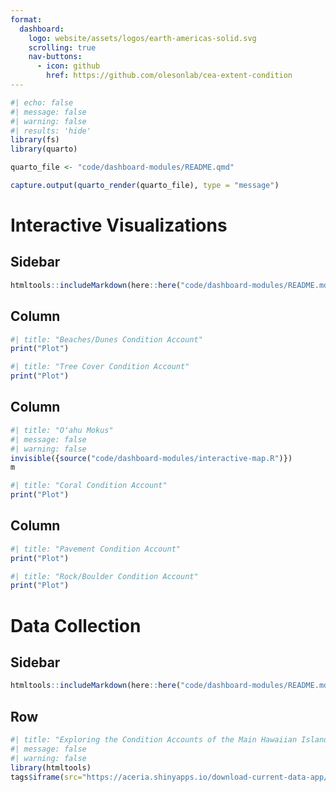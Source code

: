 ```yaml
---
format: 
  dashboard:
    logo: website/assets/logos/earth-americas-solid.svg
    scrolling: true
    nav-buttons:
      - icon: github
        href: https://github.com/olesonlab/cea-extent-condition
--- 
```


```r
#| echo: false
#| message: false
#| warning: false
#| results: 'hide'
library(fs)
library(quarto)

quarto_file <- "code/dashboard-modules/README.qmd"

capture.output(quarto_render(quarto_file), type = "message")
```

# Interactive Visualizations

## Sidebar {.sidebar}

```r
htmltools::includeMarkdown(here::here("code/dashboard-modules/README.md"))
```

## Column

```r
#| title: "Beaches/Dunes Condition Account"
print("Plot")
```

```r
#| title: "Tree Cover Condition Account"
print("Plot")
```

## Column

```r
#| title: "Oʻahu Mokus"
#| message: false
#| warning: false
invisible({source("code/dashboard-modules/interactive-map.R")})
m
```
 
```r
#| title: "Coral Condition Account"
print("Plot")
```

## Column

```r
#| title: "Pavement Condition Account"
print("Plot")
```

```r
#| title: "Rock/Boulder Condition Account"
print("Plot")
```

# Data Collection 

## Sidebar {.sidebar} 

```r
htmltools::includeMarkdown(here::here("code/dashboard-modules/README.md"))
```

## Row

```r
#| title: "Exploring the Condition Accounts of the Main Hawaiian Islands: A Data Viewing and Export Tool"
#| message: false
#| warning: false
library(htmltools)
tags$iframe(src="https://aceria.shinyapps.io/download-current-data-app/", width="100%", height="1860", frameborder="1")
```
